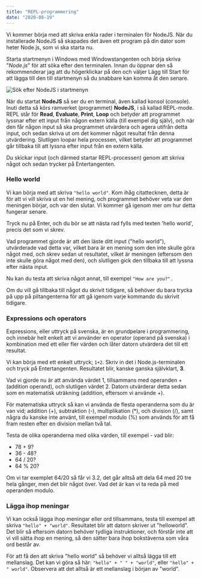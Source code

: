 ```yaml
---
title: "REPL-programmering"
date: "2020-08-19"
---
```


Vi kommer börja med att skriva enkla rader i terminalen för NodeJS. När du installerade NodeJS så skapades det även ett program på din dator som heter Node.js, som vi ska starta nu.

Starta startmenyn i Windows med Windowstangenten och börja skriva "*Node.js*" för att söka efter den terminalen. Innan du öppnar den så rekommenderar jag att du högerklickar på den och väljer Lägg till Start för att lägga till den till startmenyn så du snabbare kan komma åt den senare.

<Notice half="true">

![Sök efter NodeJS i startmenyn](./Startmenu_node.png)

</Notice>

När du startat **NodeJS** så ser du en terminal, även kallad konsol (console). Inuti detta så körs ramverket (programmet) **NodeJS**, i så kallad REPL-mode. REPL står för **Read**, **Evaluate**, **Print**, **Loop** och betyder att programmet lyssnar efter ett input från någon extern källa (till exempel dig själv), och när den får någon input så ska programmet utvärdera och agera utifrån detta input, och sedan skriva ut om det kommer något resultat från denna utvärdering. Slutligen loopar hela processen, vilket betyder att programmet går tillbaka till att lyssna efter input från en extern källa.

Du skickar input (och därmed startar REPL-processen) genom att skriva något och sedan trycker på Entertangenten.

### Hello world

Vi kan börja med att skriva `"hello world"`. Kom ihåg citattecknen, detta är för att vi vill skriva ut en hel mening, och programmet behöver veta var den meningen börjar, och var den slutar. Vi kommer gå igenom mer om hur detta fungerar senare.

Tryck nu på Enter, och du bör se att nästa rad fylls med texten 'hello world', precis det som vi skrev.

Vad programmet gjorde är att den läste ditt input ("hello world"), utvärderade vad detta var, vilket bara är en mening som den inte skulle göra något med, och skrev sedan ut resultatet, vilket är meningen (eftersom den inte skulle göra något med den), och slutligen gick den tillbaka till att lyssna efter nästa input.

Nu kan du testa att skriva något annat, till exempel `"How are you?".`

Om du vill gå tillbaka till något du skrivit tidigare, så behöver du bara trycka på upp på piltangenterna för att gå igenom varje kommando du skrivit tidigare.

### Expressions och operators

Expressions, eller uttryck på svenska, är en grundpelare i programmering, och innebär helt enkelt att vi använder en operator (operand på svenska) i kombination med ett eller fler värden och låter datorn utvärdera det till ett resultat.

Vi kan börja med ett enkelt uttryck; `1+2`. Skriv in det i Node.js-terminalen och tryck på Entertangenten. Resultatet blir, kanske ganska självklart, **3**.

Vad vi gjorde nu är att använda värdet 1, tillsammans med operanden + (addition operand), och slutligen värdet 2. Datorn utvärderar detta sedan som en matematisk uträkning (addition, eftersom vi använde +).

För matematiska uttryck så kan vi använda de flesta operanderna som du är van vid; addition (+), subtraktion (-), multiplikation (\*), och division (/), samt några du kanske inte använt, till exempel modulo (%) som används för att få fram resten efter en division mellan två tal.

Testa de olika operanderna med olika värden, till exempel - vad blir:

- 78 + 9?
- 36 - 48?
- 64 / 20?
- 64 % 20?

Om vi tar exemplet 64/20 så får vi 3.2, det går alltså att dela 64 med 20 tre hela gånger, men det blir något över. Vad det är kan vi ta reda på med operanden modulo.

### Lägga ihop meningar

Vi kan också lägga ihop meningar eller ord tillsammans, testa till exempel att skriva `"hello" + "world"`. Resultatet blir att datorn skriver ut "helloworld". Det blir så eftersom datorn behöver tydliga instruktioner, och förstår inte att vi vill sätta ihop en mening, så den sätter bara ihop bokstäverna som våra ord består av.

För att få den att skriva "hello world" så behöver vi alltså lägga till ett mellanslag. Det kan vi göra så här: `"hello" + " " + "world"`, eller `"hello" + " world"`. Observera att det alltså är ett mellanslag i början av "world".
